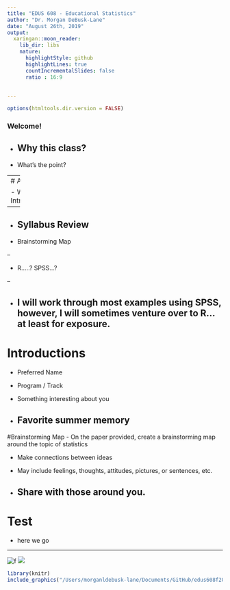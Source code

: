 ```yaml
---
title: "EDUS 608 - Educational Statistics"
author: "Dr. Morgan DeBusk-Lane"
date: "August 26th, 2019"
output:
  xaringan::moon_reader:
    lib_dir: libs
    nature:
      highlightStyle: github
      highlightLines: true
      countIncrementalSlides: false
      ratio : 16:9
      
      
---
```


```r
options(htmltools.dir.version = FALSE)
```



### Welcome!

- Why this class? 
--


- What's the point?

---
# Agenda

- Welcome / Introductions
--


- Syllabus Review 
--


- Brainstorming Map

--

- R.....? SPSS...?

--

- I will work through most examples using SPSS, however, I will sometimes venture over to R... at least for exposure.
---

# Introductions

- Preferred Name

- Program / Track

- Something interesting about you

- Favorite summer memory
---

#Brainstorming Map
- On the paper provided, create a brainstorming map around the topic of statistics

- Make connections between ideas

- May include feelings, thoughts, attitudes, pictures, or sentences, etc.

- Share with those around you.
---

# Test
- here we go

---
![f](test.png)
<img src="/Users/morganldebusk-lane/Documents/GitHub/edus608f2019/test.png">


```r
library(knitr)
include_graphics("/Users/morganldebusk-lane/Documents/GitHub/edus608f2019/test.png")
```

